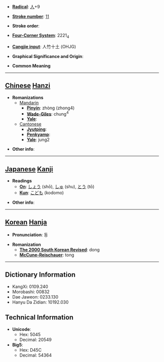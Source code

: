 * '''[[Wiktionary:Chinese radical index| Radical]]''': [[Wiktionary:Chinese radical index 人|人]]+9

* '''[[Wiktionary:Chinese total strokes index|Stroke number]]''': [[Wiktionary:Chinese total strokes index 11|11]]

* '''Stroke order''': 

* '''[[Wiktionary:Chinese four corner index|Four-Corner System]]''': 2221<sub>4</sub>

* '''[[Wiktionary:Chinese Cangjie index|Cangjie input]]''': 人竹十土 (OHJG)

* '''Graphical Significance and Origin''': 

* '''Common Meaning'''

----

== [[Chinese]] [[Hanzi]] ==

* '''Romanizations'''
** [[Mandarin]]
*** '''[[Pinyin]]''': zhòng (zhong4)
*** '''[[Wade-Giles]]''': chung<sup>4</sup>
*** '''[[Yale]]''': 
**[[Cantonese]]
***'''[[Jyutping]]''':
***'''[[Penkyamp]]''': 
***'''[[Yale]]''': jung2

* '''Other info''': 

----

== [[Japanese]] [[Kanji]] ==

* '''Readings'''
** '''[[On]]''': [[しょう]] (shō), [[しゅ]] (shu), [[とう]] (tō)
** '''[[Kun]]''': [[こども]] (kodomo)

* '''Other info''':  

----

== [[Korean]] [[Hanja]] ==

* '''Pronunciation''': 동

* '''Romanization'''
** '''[[The 2000 South Korean Revised Romanization|The 2000 South Korean Revised]]''': dong
** '''[[McCune-Reischauer]]''': tong

----

== Dictionary Information ==

* KangXi: 0109.240
* Morobashi: 00832
* Dae Jaweon: 0233.130
* Hanyu Da Zidian: 10192.030

== Technical Information ==

* '''Unicode''':
** Hex: 5045
** Decimal: 20549
* '''Big5''':
** Hex: D45C
** Decimal: 54364
